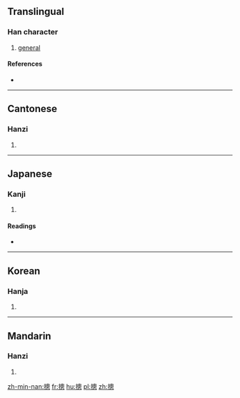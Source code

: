 ==Translingual==

===Han character===
{{Han char|rn=64|rad=手|as=11|sn=14|four=5603<sub>0</sub>|canj=手竹田心 (QHWP)|ids=⿰[[扌]][[悤]]}}

# [[general]]

====References====
* {{Han ref|kx=0450.100|dkj=12596|dj=0800.290|hdz=31947.130|uh=6460|ud=25696|bh=E1EB|bd=57835}}

----

==Cantonese==

===Hanzi===
{{yue-hanzi|jyut=zung2|y=jung2}}

# {{defn|lang=yue|sort=手11}}

----

==Japanese==

===Kanji===
{{ja-kanji|grade=|rs=手11}}

# {{defn|lang=ja|sort=手11}}

====Readings====
* {{ja-readings|on=[[そう]] (sō)|kun=[[すべて]] (subete)}}

----

==Korean==

===Hanja===
{{ko-hanja|hangeul=총|eumhun=|rv=chong|mr=ch'ong|y=chong}}

# {{defn|lang=ko|sort=手11}}

----

==Mandarin==

===Hanzi===
{{cmn-hanzi|pin=[[zǒng]] ([[zong3]]), [[zōng]] ([[zong1]])|wg=tsung<sup>3</sup>, tsung<sup>1</sup>}}

# {{defn|lang=cmn|sort=手11}}

[[zh-min-nan:摠]]
[[fr:摠]]
[[hu:摠]]
[[pl:摠]]
[[zh:摠]]